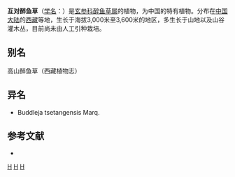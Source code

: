 {{Speciesbox
| genus = Buddleja
| species = wardii
| authority = Marq.
| image = Buddleja x wardii inflorescence 2.jpg
}}

'''互对醉鱼草'''（[[学名|学名]]：{{lang|la|''Buddleja wardii''}}）是[[玄参科|玄参科]][[醉鱼草属|醉鱼草属]]的植物，为中国的特有植物。分布在[[中国大陆|中国大陆]]的[[西藏|西藏]]等地，生长于海拔3,000米至3,600米的地区，多生长于山地以及山谷灌木丛，目前尚未由人工引种栽培。

== 别名 ==
高山醉鱼草（西藏植物志）

== 异名 ==
* Buddleja tsetangensis Marq.

== 参考文献 ==
<div class="references-small">
* {{cite web| url =http://www.bioinfo.cn/db05/KmzwSpecies.php?action=view&id=2973| title =互对醉鱼草| work =《中国高等植物数据库全库》| publisher =中国科学院微生物研究所| author =昆明植物研究所| accessdate =2009-02-23| deadurl =yes| archiveurl =https://web.archive.org/web/20160305090508/http://www.bioinfo.cn/db05/KmzwSpecies.php?action=view&id=2973| archivedate =2016-03-05}}
</div>
{{Taxonbar|from=Q4984744}}

[[Category:醉鱼草属|H]]
[[Category:西藏植物|H]]
[[Category:中国特有植物|H]]